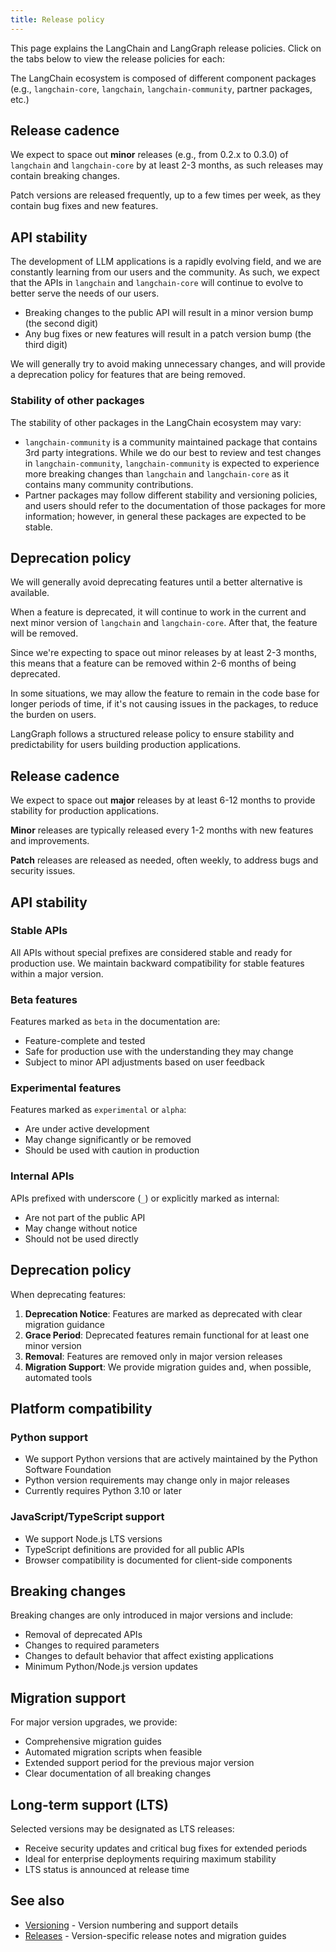 ```yaml
---
title: Release policy
---
```


This page explains the LangChain and LangGraph release policies. Click on the tabs below to view the release policies for each:

<Tabs>
<Tab title="LangChain">

The LangChain ecosystem is composed of different component packages (e.g., `langchain-core`, `langchain`, `langchain-community`, partner packages, etc.)

## Release cadence

We expect to space out **minor** releases (e.g., from 0.2.x to 0.3.0) of `langchain` and `langchain-core` by at least 2-3 months, as such releases may contain breaking changes.

Patch versions are released frequently, up to a few times per week, as they contain bug fixes and new features.

## API stability

The development of LLM applications is a rapidly evolving field, and we are constantly learning from our users and the community. As such, we expect that the APIs in `langchain` and `langchain-core` will continue to evolve to better serve the needs of our users.

- Breaking changes to the public API will result in a minor version bump (the second digit)
- Any bug fixes or new features will result in a patch version bump (the third digit)

We will generally try to avoid making unnecessary changes, and will provide a deprecation policy for features that are being removed.

### Stability of other packages

The stability of other packages in the LangChain ecosystem may vary:

- `langchain-community` is a community maintained package that contains 3rd party integrations. While we do our best to review and test changes in `langchain-community`, `langchain-community` is expected to experience more breaking changes than `langchain` and `langchain-core` as it contains many community contributions.
- Partner packages may follow different stability and versioning policies, and users should refer to the documentation of those packages for more information; however, in general these packages are expected to be stable.

## Deprecation policy

We will generally avoid deprecating features until a better alternative is available.

When a feature is deprecated, it will continue to work in the current and next minor version of `langchain` and `langchain-core`. After that, the feature will be removed.

Since we're expecting to space out minor releases by at least 2-3 months, this means that a feature can be removed within 2-6 months of being deprecated.

In some situations, we may allow the feature to remain in the code base for longer periods of time, if it's not causing issues in the packages, to reduce the burden on users.

</Tab>

<Tab title="LangGraph">
LangGraph follows a structured release policy to ensure stability and predictability for users building production applications.

## Release cadence

We expect to space out **major** releases by at least 6-12 months to provide stability for production applications.

**Minor** releases are typically released every 1-2 months with new features and improvements.

**Patch** releases are released as needed, often weekly, to address bugs and security issues.

## API stability

### Stable APIs

All APIs without special prefixes are considered stable and ready for production use. We maintain backward compatibility for stable features within a major version.

### Beta features

Features marked as `beta` in the documentation are:

- Feature-complete and tested
- Safe for production use with the understanding they may change
- Subject to minor API adjustments based on user feedback

### Experimental features

Features marked as `experimental` or `alpha`:

- Are under active development
- May change significantly or be removed
- Should be used with caution in production

### Internal APIs

APIs prefixed with underscore (`_`) or explicitly marked as internal:

- Are not part of the public API
- May change without notice
- Should not be used directly

## Deprecation policy

When deprecating features:

1. **Deprecation Notice**: Features are marked as deprecated with clear migration guidance
2. **Grace Period**: Deprecated features remain functional for at least one minor version
3. **Removal**: Features are removed only in major version releases
4. **Migration Support**: We provide migration guides and, when possible, automated tools

## Platform compatibility

### Python support

- We support Python versions that are actively maintained by the Python Software Foundation
- Python version requirements may change only in major releases
- Currently requires Python 3.10 or later

### JavaScript/TypeScript support

- We support Node.js LTS versions
- TypeScript definitions are provided for all public APIs
- Browser compatibility is documented for client-side components

## Breaking changes

Breaking changes are only introduced in major versions and include:
- Removal of deprecated APIs
- Changes to required parameters
- Changes to default behavior that affect existing applications
- Minimum Python/Node.js version updates

## Migration support

For major version upgrades, we provide:
- Comprehensive migration guides
- Automated migration scripts when feasible
- Extended support period for the previous major version
- Clear documentation of all breaking changes

## Long-term support (LTS)

Selected versions may be designated as LTS releases:
- Receive security updates and critical bug fixes for extended periods
- Ideal for enterprise deployments requiring maximum stability
- LTS status is announced at release time

</Tab>
</Tabs>

## See also

- [Versioning](/oss/versioning) - Version numbering and support details
- [Releases](/oss/releases) - Version-specific release notes and migration guides